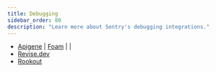 ```yaml
---
title: Debugging
sidebar_order: 80
description: "Learn more about Sentry's debugging integrations."
---
```

- [Apigene](/organization/integrations/debugging/apigene/)
| [Foam](/organization/integrations/debugging/foamai/) |                |
- [Revise.dev](/organization/integrations/debugging/revisedev/)
- [Rookout](/organization/integrations/debugging/rookout/)
